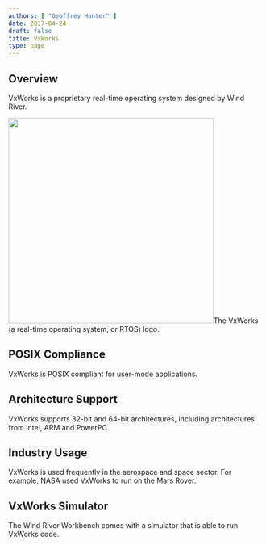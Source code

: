 ```yaml
---
authors: [ "Geoffrey Hunter" ]
date: 2017-04-24
draft: false
title: VxWorks
type: page
---
```



## Overview

VxWorks is a proprietary real-time operating system designed by Wind River.


<Image src={vxworks_rtos_logo} width="407px">The VxWorks (a real-time operating system, or RTOS) logo.</Image>

## POSIX Compliance

VxWorks is POSIX compliant for user-mode applications.

## Architecture Support

VxWorks supports 32-bit and 64-bit architectures, including architectures from Intel, ARM and PowerPC.

## Industry Usage

VxWorks is used frequently in the aerospace and space sector. For example, NASA used VxWorks to run on the Mars Rover.

## VxWorks Simulator

The Wind River Workbench comes with a simulator that is able to run VxWorks code.
